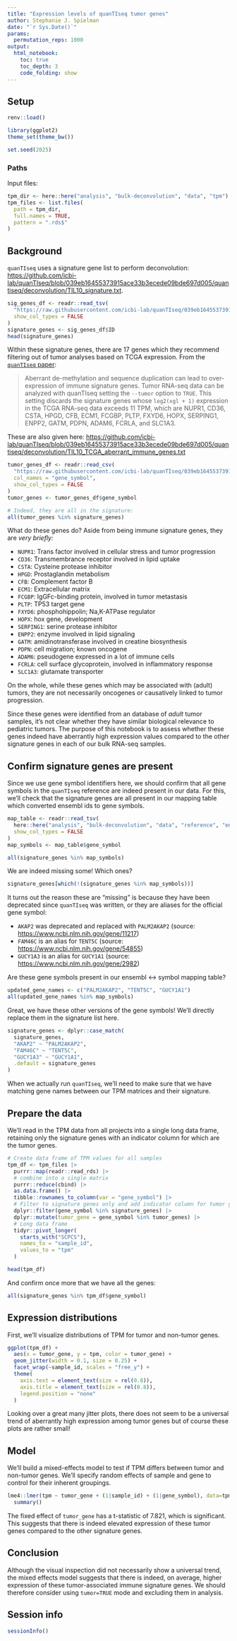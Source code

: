 ```yaml
---
title: "Expression levels of quanTIseq tumor genes"
author: Stephanie J. Spielman
date: "`r Sys.Date()`"
params:
  permutation_reps: 1000
output:
  html_notebook:
    toc: true
    toc_depth: 3
    code_folding: show
---
```


## Setup

```r
renv::load()

library(ggplot2)
theme_set(theme_bw())

set.seed(2025) 
```

### Paths

Input files:

```r
tpm_dir <- here::here("analysis", "bulk-deconvolution", "data", "tpm")
tpm_files <- list.files(
  path = tpm_dir,
  full.names = TRUE, 
  pattern = ".rds$"
)
```

## Background

`quanTIseq` uses a signature gene list to perform deconvolution: <https://github.com/icbi-lab/quanTIseq/blob/039eb16455373915ace33b3ecede09bde697d005/quantiseq/deconvolution/TIL10_signature.txt>.
```r
sig_genes_df <- readr::read_tsv(
  "https://raw.githubusercontent.com/icbi-lab/quanTIseq/039eb16455373915ace33b3ecede09bde697d005/quantiseq/deconvolution/TIL10_signature.txt", 
  show_col_types = FALSE
)
signature_genes <- sig_genes_df$ID
head(signature_genes)
```

Within these signature genes, there are 17 genes which they recommend filtering out of tumor analyses based on TCGA expression.
From the [`quanTIseq` paper](https://doi.org/10.1186/s13073-019-0638-6):

> Aberrant de-methylation and sequence duplication can lead to over-expression of immune signature genes. 
> Tumor RNA-seq data can be analyzed with quanTIseq setting the `--tumor` option to `TRUE`. 
> This setting discards the signature genes whose `log2(xgl + 1)` expression in the TCGA RNA-seq data exceeds 11 TPM, which are NUPR1, CD36, CSTA, HPGD, CFB, ECM1, FCGBP, PLTP, FXYD6, HOPX, SERPING1, ENPP2, GATM, PDPN, ADAM6, FCRLA, and SLC1A3.

These are also given here: <https://github.com/icbi-lab/quanTIseq/blob/039eb16455373915ace33b3ecede09bde697d005/quantiseq/deconvolution/TIL10_TCGA_aberrant_immune_genes.txt>

```r
tumor_genes_df <- readr::read_csv(
  "https://raw.githubusercontent.com/icbi-lab/quanTIseq/039eb16455373915ace33b3ecede09bde697d005/quantiseq/deconvolution/TIL10_TCGA_aberrant_immune_genes.txt", 
  col_names = "gene_symbol", 
  show_col_types = FALSE
)
tumor_genes <- tumor_genes_df$gene_symbol

# Indeed, they are all in the signature:
all(tumor_genes %in% signature_genes)
```

What do these genes do? 
Aside from being immune signature genes, they are _very briefly:_

* `NUPR1`: Trans factor involved in cellular stress and tumor progression
* `CD36`: Transmembrance receptor involved in lipid uptake
* `CSTA`: Cysteine protease inhibitor 
* `HPGD`: Prostaglandin metabolism
* `CFB`: Complement factor B
* `ECM1`: Extracellular matrix
* `FCGBP`: IgGFc-binding protein, involved in tumor metastasis
* `PLTP`: TP53 target gene
* `FXYD6`: phosphohippolin; Na,K-ATPase regulator
* `HOPX`: hox gene, development
* `SERPING1`: serine protease inhibitor
* `ENPP2`: enzyme involved in lipid signaling
* `GATM`: amidinotransferase involved in creatine biosynthesis
* `PDPN`: cell migration; known oncogene
* `ADAM6`: pseudogene expressed in a lot of immune cells
* `FCRLA`: cell surface glycoprotein, involved in inflammatory response
* `SLC1A3`: glutamate transporter

On the whole, while these genes which may be associated with (adult) tumors, they are not necessarily oncogenes or causatively linked to tumor progression.

Since these genes were identified from an database of _adult_ tumor samples, it's not clear whether they have similar biological relevance to pediatric tumors. 
The purpose of this notebook is to assess whether these genes indeed have aberrantly high expression values compared to the other signature genes in each of our bulk RNA-seq samples.

## Confirm signature genes are present

Since we use gene symbol identifiers here, we should confirm that all gene symbols in the `quanTIseq` reference are indeed present in our data. 
For this, we'll check that the signature genes are all present in our mapping table which converted ensembl ids to gene symbols.

```r
map_table <- readr::read_tsv(
  here::here("analysis", "bulk-deconvolution", "data", "reference", "ensembl_symbol.tsv"),
  show_col_types = FALSE
)
map_symbols <- map_table$gene_symbol

all(signature_genes %in% map_symbols)
```

We are indeed missing some! Which ones?

```r
signature_genes[which(!(signature_genes %in% map_symbols))]
```

It turns out the reason these are "missing" is because they have been deprecated since `quanTIseq` was written, or they are aliases for the official gene symbol:

- `AKAP2` was deprecated and replaced with `PALM2AKAP2` (source: <https://www.ncbi.nlm.nih.gov/gene/11217>)
- `FAM46C` is an alias for `TENT5C` (source: <https://www.ncbi.nlm.nih.gov/gene/54855>)
- `GUCY1A3` is an alias for `GUCY1A1` (source: <https://www.ncbi.nlm.nih.gov/gene/2982>)

Are these gene symbols present in our ensembl <-> symbol mapping table?

```r
updated_gene_names <- c("PALM2AKAP2", "TENT5C", "GUCY1A1")
all(updated_gene_names %in% map_symbols)
```

Great, we have these other versions of the gene symbols!
We'll directly replace them in the signature list here.

```r
signature_genes <- dplyr::case_match(
  signature_genes, 
  "AKAP2" ~ "PALM2AKAP2", 
  "FAM46C" ~ "TENT5C", 
  "GUCY1A3" ~ "GUCY1A1", 
  .default = signature_genes
)
```

When we actually run `quanTIseq`, we'll need to make sure that we have matching gene names between our TPM matrices and their signature.

## Prepare the data

We'll read in the TPM data from all projects into a single long data frame, retaining only the signature genes with an indicator column for which are the tumor genes.

```r
# Create data frame of TPM values for all samples
tpm_df <- tpm_files |>
  purrr::map(readr::read_rds) |> 
  # combine into a single matrix
  purrr::reduce(cbind) |>
  as.data.frame() |>
  tibble::rownames_to_column(var = "gene_symbol") |>
  # Filter to signature genes only and add indicator column for tumor genes
  dplyr::filter(gene_symbol %in% signature_genes) |>
  dplyr::mutate(tumor_gene = gene_symbol %in% tumor_genes) |>
  # Long data frame
  tidyr::pivot_longer(
    starts_with("SCPCS"), 
    names_to = "sample_id", 
    values_to = "tpm"
  )

head(tpm_df)
```

And confirm once more that we have all the genes:

```r
all(signature_genes %in% tpm_df$gene_symbol)
```

## Expression distributions

First, we'll visualize distributions of TPM for tumor and non-tumor genes.


```r
ggplot(tpm_df) + 
  aes(x = tumor_gene, y = tpm, color = tumor_gene) + 
  geom_jitter(width = 0.1, size = 0.25) + 
  facet_wrap(~sample_id, scales = "free_y") + 
  theme(
    axis.text = element_text(size = rel(0.8)), 
    axis.title = element_text(size = rel(0.8)), 
    legend.position = "none"
  )
```

Looking over a great many jitter plots, there does not seem to be a universal trend of aberrantly high expression among tumor genes but of course these plots are rather small!


## Model

We'll build a mixed-effects model to test if TPM differs between tumor and non-tumor genes. 
We'll specify random effects of sample and gene to control for their inherent groupings.

```r
lme4::lmer(tpm ~ tumor_gene + (1|sample_id) + (1|gene_symbol), data=tpm_df) |>
  summary()
```

The fixed effect of `tumor_gene` has a t-statistic of 7.821, which is significant.
This suggests that there is indeed elevated expression of these tumor genes compared to the other signature genes.

## Conclusion

Although the visual inspection did not necessarily show a universal trend, the mixed effects model suggests that there is indeed, on average, higher expression of these tumor-associated immune signature genes. 
We should therefore consider using `tumor=TRUE` mode and excluding them in analysis.

## Session info

```r
sessionInfo()
```